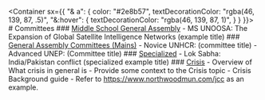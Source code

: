 
<HeaderImage src="https://placehold.co/600x400/303030/FFF" title="Committees" />

<Container sx={{
    "& a": {
        color: "#2e8b57",
        textDecorationColor: "rgba(46, 139, 87, .5)",
        "&:hover": {
            textDecorationColor: "rgba(46, 139, 87, 1)",
        }
    }
}}>
    # Committees
    ### [Middle School General Assembly](#!)
        - MS UNOOSA: The Expansion of Global Satellite Intelligence Networks (example title)
    ### [General Assembly Committees (Mains)](#!)
        - Novice UNHCR: (committee title)
        - Advanced UNEP: (Committee title)
    ### [Specialized](#!)
        - Lok Sabha: India/Pakistan conflict (specialized example title)
    ### [Crisis](#!)
        - Overview of What crisis in general is
        - Provide some context to the Crisis topic
        - Crisis Background guide
        - Refer to https://www.northwoodmun.com/jcc as an example.
</Container>